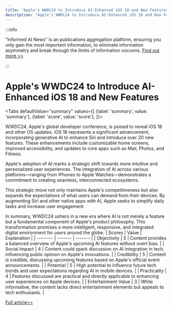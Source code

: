 ```yaml
---
title: "Apple's WWDC24 to Introduce AI-Enhanced iOS 18 and New Features"
description: "Apple's WWDC24 to Introduce AI-Enhanced iOS 18 and New Features"
---
```



:::info

"Informed AI News" is an publications aggregation platform, ensuring you only gain the most important information, to eliminate information asymmetry and break through the limits of information cocoons.  [Find out more >>](/)

:::

# Apple's WWDC24 to Introduce AI-Enhanced iOS 18 and New Features


<Tabs
	defaultValue="summary"
	values={[
	{label: 'summary', value: 'summary'},
	{label: 'score', value: 'score'},
]}>
<TabItem value="summary">


WWDC24, Apple's global developer conference, is poised to reveal iOS 18 and other OS updates. iOS 18 represents a significant advancement, incorporating generative AI to enhance Siri and introduce over 20 new features. These enhancements include customizable home screens, improved accessibility, and updates to core apps such as Mail, Photos, and Fitness.

Apple's adoption of AI marks a strategic shift towards more intuitive and personalized user experiences. The integration of AI across various platforms—ranging from iPhones to Apple Watches—demonstrates a commitment to creating seamless, interconnected ecosystems.

This strategic move not only maintains Apple's competitiveness but also expands the expectations of what users can demand from their devices. By augmenting Siri and other native apps with AI, Apple seeks to simplify daily tasks and increase user engagement.

In summary, WWDC24 ushers in a new era where AI is not merely a feature but a fundamental component of Apple's product philosophy. This transformation promises a more intelligent, responsive, and integrated digital environment for users around the globe.
</TabItem>
<TabItem value="score">
	| Scores     | Value   | Explanation |
	| -------- | ------- | ------- |
	| Objectivity  | 5    | Content provides a balanced overview of Apple's upcoming AI features without overt bias.    |
	| Social Impact | 4     | Content could spark discussion on AI integration in tech, influencing public opinion on Apple's innovations.    |
	| Credibility    | 5    | Content is credible, discussing upcoming features based on Apple's official event announcements.    |
	| Potential    | 5    | High potential to influence future tech trends and user expectations regarding AI in mobile devices.    |
	| Practicality    | 4    | Features discussed are practical and directly applicable to enhancing user experiences on Apple devices.    |
	| Entertainment Value    | 3    | While informative, the content lacks direct entertainment elements but appeals to tech enthusiasts.    |
</TabItem>
</Tabs>

[Full article>>](https://readhub.cn/topic/8aDDk41OXfx)
